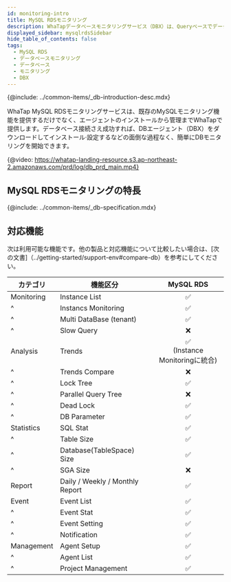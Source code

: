 ```yaml
---
id: monitoring-intro
title: MySQL RDSモニタリング
description: WhaTapデータベースモニタリングサービス（DBX）は、Queryベースでデータを収集し、性能モニタリングサービスを提供します。
displayed_sidebar: mysqlrdsSidebar
hide_table_of_contents: false
tags:
  - MySQL RDS
  - データベースモニタリング
  - データベース
  - モニタリング
  - DBX
---
```



{@include: ../common-items/_db-introduction-desc.mdx} 

WhaTap MySQL RDSモニタリングサービスは、既存のMySQLモニタリング機能を提供するだけでなく、エージェントのインストールから管理までWhaTapで提供します。データベース接続さえ成功すれば、DBエージェント（DBX）をダウンロードしてインストール·設定するなどの面倒な過程なく、簡単にDBモニタリングを開始できます。

{@video: https://whatap-landing-resource.s3.ap-northeast-2.amazonaws.com/prd/log/db_prd_main.mp4}

## MySQL RDSモニタリングの特長

<Xclude product='mysql-rds'>
  <CommonCont />
</Xclude>

<InDoc product='mysql-rds'>
  <RdsCont/>
</InDoc>

{@include: ../common-items/_db-specification.mdx}

## 対応機能

次は利用可能な機能です。他の製品と対応機能について比較したい場合は、[次の文書]（../getting-started/support-env#compare-db）を参考にしてください。

| カテゴリ       | 機能区分                            |                           MySQL RDS                          |
| ---------- | ------------------------------- | :----------------------------------------------------------: |
| Monitoring | Instance List                   |                <span class='emoji-ok'>✅</span>               |
| ^          | Instancs Monitoring             |                <span class='emoji-ok'>✅</span>               |
| ^          | Multi DataBase (tenant)         |                <span class='emoji-ok'>✅</span>               |
| ^          | Slow Query                      |                <span class='emoji-no'>❌</span>               |
| Analysis   | Trends                          | <span class='emoji-ok'>✅</span><br/>(Instance Monitoringに統合) |
| ^          | Trends Compare                  |                <span class='emoji-no'>❌</span>               |
| ^          | Lock Tree                       |                <span class='emoji-ok'>✅</span>               |
| ^          | Parallel Query Tree             |                <span class='emoji-no'>❌</span>               |
| ^          | Dead Lock                       |                <span class='emoji-ok'>✅</span>               |
| ^          | DB Parameter                    |                <span class='emoji-ok'>✅</span>               |
| Statistics | SQL Stat                        |                <span class='emoji-ok'>✅</span>               |
| ^          | Table Size                      |                <span class='emoji-ok'>✅</span>               |
| ^          | Database(TableSpace) Size       |                <span class='emoji-ok'>✅</span>               |
| ^          | SGA Size                        |                <span class='emoji-no'>❌</span>               |
| Report     | Daily / Weekly / Monthly Report |                <span class='emoji-ok'>✅</span>               |
| Event      | Event List                      |                <span class='emoji-ok'>✅</span>               |
| ^          | Event Stat                      |                <span class='emoji-ok'>✅</span>               |
| ^          | Event Setting                   |                <span class='emoji-ok'>✅</span>               |
| ^          | Notification                    |                <span class='emoji-ok'>✅</span>               |
| Management | Agent Setup                     |                <span class='emoji-ok'>✅</span>               |
| ^          | Agent List                      |                <span class='emoji-ok'>✅</span>               |
| ^          | Project Management              |                <span class='emoji-ok'>✅</span>               |
